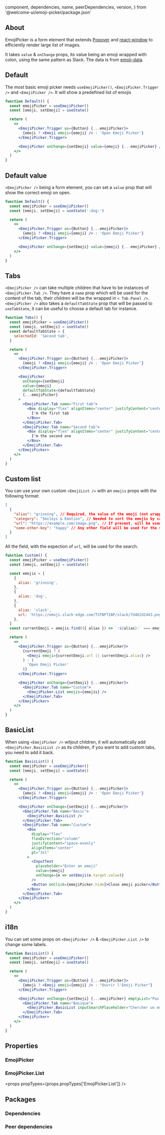 
  component,
  dependencies,
  name,
  peerDependencies,
  version,
} from '@welcome-ui/emoji-picker/package.json'

<showcase
  version={version}
  name={name}
  component={component}
  description="Allow user to select predefined cute emojis 😍"
/>

## About

EmojiPicker is a form element that extends [Popover](https://www.welcome-ui.com/components/popover) and [react-window](https://github.com/bvaughn/react-window) to efficiently render large list of images.

It takes `value` & `onChange` props, its value being an emoji wrapped with colon, using the same pattern as Slack. The data is from [emoji-data](https://github.com/iamcal/emoji-data).

## Default

The most basic emoji picker needs `useEmojiPicker()`, `<EmojiPicker.Trigger />` and `<EmojiPicker />`. It will show a predefined list of emojis

```jsx
function Default() {
  const emojiPicker = useEmojiPicker()
  const [emoji, setEmoji] = useState()

  return (
    <>
      <EmojiPicker.Trigger as={Button} {...emojiPicker}>
        {emoji ? <Emoji emoji={emoji} /> : 'Open Emoji Picker'}
      </EmojiPicker.Trigger>

      <EmojiPicker onChange={setEmoji} value={emoji} {...emojiPicker} />
    </>
  )
}
```

## Default value

`<EmojiPicker />` being a form element, you can set a `value` prop that will show the correct emoji on open.

```jsx
function Default() {
  const emojiPicker = useEmojiPicker()
  const [emoji, setEmoji] = useState(':dog:')

  return (
    <>
      <EmojiPicker.Trigger as={Button} {...emojiPicker}>
        {emoji ? <Emoji emoji={emoji} /> : 'Open Emoji Picker'}
      </EmojiPicker.Trigger>

      <EmojiPicker onChange={setEmoji} value={emoji} {...emojiPicker} />
    </>
  )
}
```

## Tabs

`<EmojiPicker />` can take multiple children that have to be instances of `<EmojiPicker.Tab />`. They have a `name` prop which will be used for the content of the tab, their children will be the wrapped in `< Tab.Panel />`. `<EmojiPicker />` also takes a `defaultTabState` prop that will be passed to `useTabState`, it can be useful to choose a default tab for instance.

```jsx
function Tabs() {
  const emojiPicker = useEmojiPicker()
  const [emoji, setEmoji] = useState()
  const defaultTabState = {
    selectedId: 'Second tab',
  }

  return (
    <>
      <EmojiPicker.Trigger as={Button} {...emojiPicker}>
        {emoji ? <Emoji emoji={emoji} /> : 'Open Emoji Picker'}
      </EmojiPicker.Trigger>

      <EmojiPicker
        onChange={setEmoji}
        value={emoji}
        defaultTabState={defaultTabState}
        {...emojiPicker}
      >
        <EmojiPicker.Tab name="First tab">
          <Box display="flex" alignItems="center" justifyContent="center">
            I'm the first tab
          </Box>
        </EmojiPicker.Tab>
        <EmojiPicker.Tab name="Second tab">
          <Box display="flex" alignItems="center" justifyContent="center">
            I'm the second one
          </Box>
        </EmojiPicker.Tab>
      </EmojiPicker>
    </>
  )
}
```

## Custom list

You can use your own custom `<EmojiList />` with an `emojis` props with the following format:

```json
[
  {
    "alias": "grinning", // Required, the value of the emoji (not wrapped with :), if from basicEmojis.json, will use the apple/google emoji
    "category": "Smileys & Emotion", // Needed to sort the emojis by categories
    "url": "https://example.com/image.png", // If present, will be used instead of the alias to show the emojis
    "some-other-key": "happy" // Any other field will be used for the search
  }
]
```

All the field, with the expection of `url`, will be used for the search.

```jsx
function Custom() {
  const emojiPicker = useEmojiPicker()
  const [emoji, setEmoji] = useState()

  const emojis = [
    {
      alias: 'grinning',
    },
    {
      alias: 'dog',
    },
    {
      alias: 'slack',
      url: 'https://emoji.slack-edge.com/TSTNFTZAP/slack/7d462d2443.png',
    },
  ]
  const currentEmoji = emojis.find(({ alias }) => `:${alias}:` === emoji)

  return (
    <>
      <EmojiPicker.Trigger as={Button} {...emojiPicker}>
        {currentEmoji ? (
          <Emoji emoji={currentEmoji.url || currentEmoji.alias} />
        ) : (
          'Open Emoji Picker'
        )}
      </EmojiPicker.Trigger>

      <EmojiPicker onChange={setEmoji} {...emojiPicker}>
        <EmojiPicker.Tab name="Custom">
          <EmojiPicker.List emojis={emojis} />
        </EmojiPicker.Tab>
      </EmojiPicker>
    </>
  )
}
```

## BasicList

When using `<EmojiPicker />` witjout children, it will automatically add `<EmojiPicker.BasicList />` as its children, if you want to add custom tabs, you need to add it back.

```jsx
function BasicList() {
  const emojiPicker = useEmojiPicker()
  const [emoji, setEmoji] = useState()

  return (
    <>
      <EmojiPicker.Trigger as={Button} {...emojiPicker}>
        {emoji ? <Emoji emoji={emoji} /> : 'Open Emoji Picker'}
      </EmojiPicker.Trigger>

      <EmojiPicker onChange={setEmoji} {...emojiPicker}>
        <EmojiPicker.Tab name="Basic">
          <EmojiPicker.BasicList />
        </EmojiPicker.Tab>
        <EmojiPicker.Tab name="Custom">
          <Box
            display="flex"
            flexDirection="column"
            justifyContent="space-evenly"
            alignItems="center"
            pt="3xl"
          >
            <InputText
              placeholder="Enter an emoji"
              value={emoji}
              onChange={e => setEmoji(e.target.value)}
            />
            <Button onClick={emojiPicker.hide}>Close emoji picker</Button>
          </Box>
        </EmojiPicker.Tab>
      </EmojiPicker>
    </>
  )
}
```

## i18n

You can set some props on `<EmojiPicker />` & `<EmojiPicker.List />` to change some labels.

```jsx
function BasicList() {
  const emojiPicker = useEmojiPicker()
  const [emoji, setEmoji] = useState()

  return (
    <>
      <EmojiPicker.Trigger as={Button} {...emojiPicker}>
        {emoji ? <Emoji emoji={emoji} /> : "Ouvrir l'Emoji Picker"}
      </EmojiPicker.Trigger>

      <EmojiPicker onChange={setEmoji} {...emojiPicker} emptyList="Pas d'emojis">
        <EmojiPicker.Tab name="Basique">
          <EmojiPicker.BasicList inputSearchPlaceholder="Chercher un emoji" />
        </EmojiPicker.Tab>
      </EmojiPicker>
    </>
  )
}
```

## Properties

### EmojiPicker

<props propTypes={props.propTypes.EmojiPicker} />

### EmojiPicker.List

<props propTypes={props.propTypes['EmojiPicker.List']} />

## Packages

### Dependencies

<dependencies dependencies={dependencies} />

### Peer dependencies

<dependencies dependencies={peerDependencies} />

<pagination />
